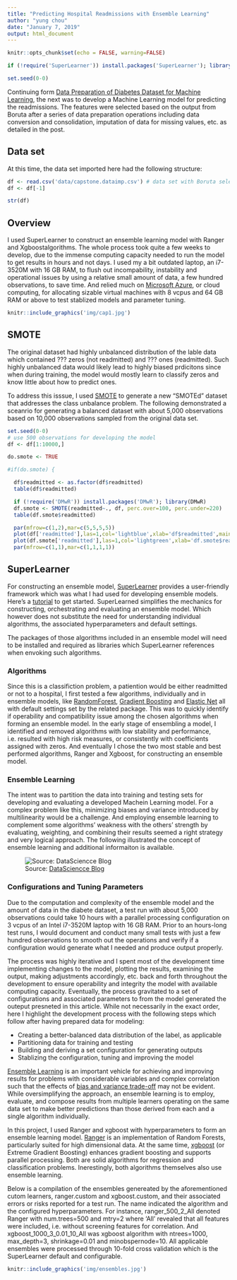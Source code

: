 ```yaml
---
title: "Predicting Hospital Readmissions with Ensemble Learning"
author: "yung chou"
date: "January 7, 2019"
output: html_document
---
```


```r
knitr::opts_chunk$set(echo = FALSE, warning=FALSE)

if (!require('SuperLearner')) install.packages('SuperLearner'); library(SuperLearner)

set.seed(0-0)

```

Continuing form [Data Preparation of Diabetes Dataset for Machine Learning](https://yungchou.wordpress.com/2018/12/12/data-preparation-of-diabetes-dataset-for-machine-learning/), the next was to develop a Machine Learning model for predicting the readmissions. The features were selected based on the output from Boruta after a series of data preparation operations including data conversion and consolidation, imputation of data for missing values, etc. as detailed in the post.

## Data set

At this time, the data set imported here had the following structure:

```r
df <- read.csv('data/capstone.dataimp.csv') # data set with Boruta selected fetures
df <- df[-1]

str(df)
```

## Overview

I used SuperLearner to construct an ensemble learning model with Ranger and Xgboostalgorithms. The whole process took quite a few weeks to develop, due to the immense computing capacity needed to run the model to get results in hours and not days. I used my a bit outdated laptop, an i7-3520M with 16 GB RAM, to flush out incompability, instability and operational issues by using a relative small amount of data, a few hundred observations, to save time. And relied much on [Microsoft Azure](https://azure.microsoft.com/en-us/services/virtual-machines/), or cloud computing, for allocating sizable virtual machines with 8 vcpus and 64 GB RAM or above to test stablized models and parameter tuning.

```r
knitr::include_graphics('img/cap1.jpg')

```

## SMOTE

The original dataset had highly unbalanced distribution of the lable data which contained ??? zeros (not readmitted) and ??? ones (readmitted). Such highly unbalanced data would likely lead to highly biased prdicitons since when during training, the model would mostly learn to classify zeros and know little about how to predict ones.

To address this isssue, I used [SMOTE](https://www.rdocumentation.org/packages/DMwR/versions/0.4.1/topics/SMOTE) to generate a new "SMOTEd" dataset that addresses the class unbalance problem. The following demonstrated a sceanrio for generating a balanced dataset with about 5,000 observations based on 10,000 observations sampled from the original data set. 

```r
set.seed(0-0)
# use 500 observations for developing the model
df <- df[1:10000,]

do.smote <- TRUE

#if(do.smote) {

  df$readmitted <- as.factor(df$readmitted)
  table(df$readmitted)

  if (!require('DMwR')) install.packages('DMwR'); library(DMwR)
  df.smote <- SMOTE(readmitted~., df, perc.over=100, perc.under=220)
  table(df.smote$readmitted)

  par(mfrow=c(1,2),mar=c(5,5,5,5)) 
  plot(df['readmitted'],las=1,col='lightblue',xlab='df$readmitted',main='Original')
  plot(df.smote['readmitted'],las=1,col='lightgreen',xlab='df.smote$readmitted',main='SMOTE')
  par(mfrow=c(1,1),mar=c(1,1,1,1))

```

## SuperLearner

For constructing an ensemble model, [SuperLearner](https://cran.r-project.org/web/packages/SuperLearner/index.html) provides a user-friendly framework which was what I had used for developing ensemble models. Here's a [tutorial](https://cran.r-project.org/web/packages/SuperLearner/vignettes/Guide-to-SuperLearner.html) to get started. SuperLearned simplifies the mechanics for constructing, orchestrating and evaluating an ensemble model. Which however does not substitute the need for understanding individual algorithms, the associated hyperparameters and default settings.

The packages of those algorithms included in an ensemble model will need to be installed and required as libraries which SuperLearner references when envoking such algorithms.

### Algorithms

Since this is a classifiction problem, a patiention would be either readmitted or not to a hospital, I first tested a few algorithms, individually and in ensemble models, like [RandomForest](https://www.rdocumentation.org/packages/randomForest/versions/4.6-14/topics/randomForest), [Gradient Boosting](https://www.rdocumentation.org/packages/gbm/versions/2.1.4/topics/gbm) and [Elastic Net](https://www.rdocumentation.org/packages/glmnet/versions/2.0-16) all with default settings set by the related package. This was to quickly identify if operability and compatibility issue among the chosen algorithms when forming an ensemble model. In the early stage of ensembling a model, I identified and removed algorithms with low stability and performance, i.e. resulted with high risk measures, or consistently with coefficients assigned with zeros. And eventually I chose the two most stable and best performed algorithms, Ranger and Xgboost, for constructing an ensemble model.

### Ensemble Learning

The intent was to partition the data into training and testing sets for developing and evaluating a developed Machein Learning model. For a complex problem like this, minimizing biases and variance introduced by multilinearity would be a challenge. And employing ensemble learning to complement some algorithms' weakness with the others' strength by evaluating, weighting, and combining their results seemed a right strategy and very logical approach. The following illustrated the concept of ensemble learning and additional informaiton is available.

![Source: [DataSciencce Blog](https://data-science-blog.com/blog/2017/12/03/ensemble-learning/)](img/ensemble-learning-concept.png)

### Configurations and Tuning Parameters

Due to the computation and complexity of the ensemble model and the amount of data in the diabete dataset, a test run with about 5,000 observations could take 10 hours with a parallel processing configuration on 3 vcpus of an Intel i7-3520M laptop with 16 GB RAM. Prior to an hours-long test runs, I would document and conduct many small tests with just a few hundred observations to smooth out the operations and verify if a configuration would generate what I needed and produce output properly. 

The process was highly iterative and I spent most of the development time implementing changes to the model, plotting the results, examining the output, making adjustments accordingly, etc. back and forth throughout the development to ensure operability and integrity the model with available computing capacity. Eventually, the process gravitated to a set of configurations and associated parameters to from the model generated the outeput presneted in this article. While not necessarily in the exact order, here I highlight the development process with the following steps which follow after having prepared data for modeling:

- Creating a better-balanced data distribution of the label, as applicable
- Partitioning data for training and testing
- Building and deriving a set configuration for generating outputs
- Stablizing the configuration, tuning and improving the model

[Ensemble Learning](https://www.analyticsvidhya.com/blog/2015/08/introduction-ensemble-learning/) is an important vehicle for achieving and improving results for problems with considerable variables and complex correlation such that the effects of [bias and variance trade-off](https://data-science-blog.com/blog/2017/12/03/ensemble-learning/) may not be evident. While oversimplifying the approach, an ensemble learning is to employ, evaluate, and compose results from multiple learners operating on the same data set to make better predictions than those derived from each and a single algorithm individually.

In this project, I used Ranger and xgboost with hyperparameters to form an ensemble learning model. [Ranger](https://cran.r-project.org/web/packages/ranger/index.html) is an implementation of Random Forests, particularly suited for high
dimensional data. At the same time, [xgboost](https://cran.r-project.org/web/packages/xgboost/index.html) (or Extreme Gradient Boosting) enhances gradient boosting and supports parallel processing. Both are solid algorithms for regression and classification problems. Inerestingly, both algorithms themselves also use ensemble learning.

Below is a compilation of the ensembles genereated by the aforementioned cutom learners, ranger.custom and xgboost.custom, and their associated errors or risks reported for a test run. The name indicated the algorithm and the configured hyperparameters. For instance, ranger_500_2_All denoted Ranger with num.trees=500 and mtry=2 where 'All' revealed that all features were included, i.e. without screening features for correlation. And xgboost_1000_3_0.01_10_All was xgboost algorithm with ntrees=1000, max_depth=3, shrinkage=0.01 and minobspernode=10. All applicable ensembles were processed through 10-fold cross validation which is the SuperLearner default and configurable.

```r
knitr::include_graphics('img/ensembles.jpg')

```


```r

```

